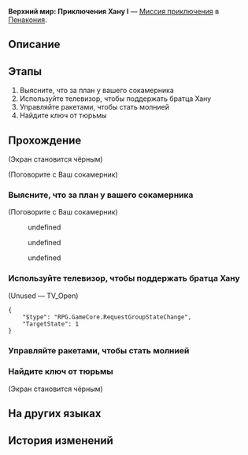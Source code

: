 {{Дополнить|Диалоги.}}
{{Миссия Инфобокс
|id              = 8020222
|Название        = 
|Изображение     = Миссия Освоения Верхний мир Приключения Хану I.png
|Тип             = Миссия приключения
|События         = 
|Глава           = 
|Условия         = 
|Персонажи       = Ваш сокамерник; Доктор Эдвард; Первопроходец
|СтартЛокация    = Верхний мир: Приключения Хану I
|Мир             = Пенакония
|Локации         = Верхний мир: Приключения Хану I
|Предыдущая      = 
|Следующая       = 
|Награды         = 
}}
'''Верхний мир: Приключения Хану I''' — [[Миссия приключения]] в [[Пенакония]].

==Описание==
{{Описание|<!--официальное описание из Перекрёстка судеб-->}}

==Этапы==
# Выясните, что за план у вашего сокамерника
# Используйте телевизор, чтобы поддержать братца Хану
# Управляйте ракетами, чтобы стать молнией
# Найдите ключ от тюрьмы

==Прохождение==
{{Дополнить}}

;(Экран становится чёрным)
<!--Unknown TalkSentence: 802021311-->
<!--Unknown TalkSentence: 802021312-->
<!--Unknown TalkSentence: 802021313-->

;(Поговорите с Ваш сокамерник)
{{Диалог Конец}}

===Выясните, что за план у вашего сокамерника===
{{Описание миссии|локация=Верхний мир: Приключения Хану I|Кажется, ваши товарищи придумали, как разобрать завал. Расспросите сокамерника.}}
{{Диалог Начало}}

;(Поговорите с Ваш сокамерник)
<!--Unknown TalkSentence: 802020321-->
<!--Unknown TalkSentence: 802020322-->
<!--Unknown TalkSentence: 802020323-->
<!--Unknown TalkSentence: 802020324-->
<!--Unknown TalkSentence: 802020325-->
:{{Диалог|Стрелка}} undefined
:{{Диалог|Стрелка}} undefined
:{{Диалог|Стрелка}} undefined
{{Диалог Конец}}

===Используйте телевизор, чтобы поддержать братца Хану===
{{Описание миссии|локация=Верхний мир: Приключения Хану I|Для выполнения этой миссии братцу Хану понадобится любая помощь... Прозвучит странно, но это и правда действует.<br />Повернитесь к телевизору и подбодрите братца Хану - а как ещё развлечься в этом пузыре грёз?}}
{{Диалог Начало}}


;(Unused &mdash; TV_Open)
<pre>{
	"$type": "RPG.GameCore.RequestGroupStateChange",
	"TargetState": 1
}</pre>
{{Диалог Конец}}

===Управляйте ракетами, чтобы стать молнией===
{{Описание миссии|локация=Верхний мир: Приключения Хану I|До некоторых мест не добраться? Братец Хану уже нашёл выход!<br />Если вы превратитесь в молнию, вы сможете со «свистом» преодолеть любое расстояние.}}
{{Диалог Начало}}

{{Диалог Конец}}

===Найдите ключ от тюрьмы===
{{Описание миссии|локация=Верхний мир: Приключения Хану I|Братец Хану должен отыскать универсальный ключ, который позволяет управлять тюремным компьютером, чтобы открыть преграждающую путь дверь.}}
{{Диалог Начало}}
;(Экран становится чёрным)
<!--Unknown TalkSentence: 802020351-->
<!--Unknown TalkSentence: 802020352-->
{{Диалог Конец}}

==На других языках==
{{На других языках
|en   = Shallow "Hanu's Adventure" Difficulty I
|zhs  = 浅层「小小哈努行动」难度I
|zht  = 淺層「小小哈努行動」難度I
|ja   = 表層夢境「ちびっ子ハヌの大作戦」難易度I
|ko   = 얕은 층 「꼬마 하누의 작전」 난이도 I
|es   = Aventura de Hanu superficial, dificultad&nbsp;I
|fr   = Surface&nbsp;: «&nbsp;Aventures de Hanu&nbsp;» difficulté&nbsp;I
|ru   = Верхний мир: Приключения Хану I
|th   = "ปฏิบัติการของลูกพี่ Hanu" ชั้นตื้น ระดับความยาก I
|vi   = Cuộc Phiêu Lưu Của Hanu Tầng Cạn - Độ Khó I
|de   = Seicht „Hanus Abenteuer“ Schwierigkeitsgrad I
|id   = "Petualangan Hanu" yang Dangkal: Tingkat Kesulitan I
|pt   = "Aventuras de Hanu" Raso Dificuldade I
}}

==История изменений==
{{История изменений|2.7}}
